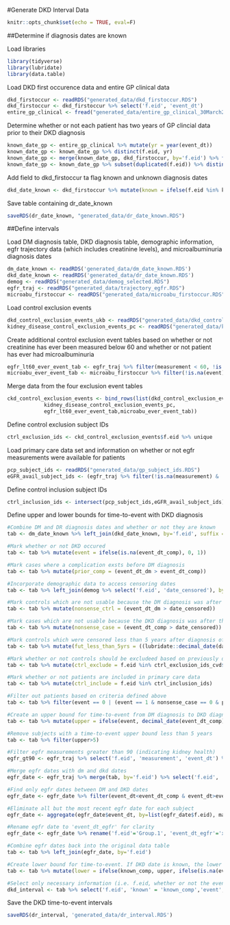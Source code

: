 #Generate DKD Interval Data

```r
knitr::opts_chunk$set(echo = TRUE, eval=F)
```

##Determine if diagnosis dates are known

Load libraries
```r
library(tidyverse)
library(lubridate)
library(data.table)
```
Load DKD first occurence data and entire GP clinical data
```r
dkd_firstoccur <- readRDS("generated_data/dkd_firstoccur.RDS")
dkd_firstoccur <- dkd_firstoccur %>% select('f.eid', 'event_dt')
entire_gp_clinical <- fread("generated_data/entire_gp_clinical_30March2021_formatted.txt", select = c('f.eid', 'event_dt'))
```
Determine whether or not each patient has two years of GP clincial data prior to their DKD diagnosis
```r
known_date_gp <- entire_gp_clinical %>% mutate(yr = year(event_dt)) 
known_date_gp <- known_date_gp %>% distinct(f.eid, yr)
known_date_gp <- merge(known_date_gp, dkd_firstoccur, by='f.eid') %>% filter(year(event_dt)-1==yr | year(event_dt)-2==yr)
known_date_gp <- known_date_gp %>% subset(duplicated(f.eid)) %>% distinct(f.eid, event_dt)
```
Add field to dkd_firstoccur ta flag known and unknown diagnosis dates
```r
dkd_date_known <- dkd_firstoccur %>% mutate(known = ifelse(f.eid %in% known_date_gp$f.eid,1,0))
```
Save table containing dr_date_known
```r
saveRDS(dr_date_known, "generated_data/dr_date_known.RDS")
```
##Define intervals 

Load DM diagnosis table, DKD diagnosis table, demographic information, egfr trajectory data (which includes creatinine levels), and microalbuminuria diagnosis dates
```r
dm_date_known <- readRDS('generated_data/dm_date_known.RDS')
dkd_date_known <- readRDS('generated_data/dr_date_known.RDS')
demog <- readRDS("generated_data/demog_selected.RDS")
egfr_traj <- readRDS("generated_data/trajectory_egfr.RDS")
microabu_firstoccur <- readRDS("generated_data/microabu_firstoccur.RDS")
```
Load control exclusion events
```r
dkd_control_exclusion_events_ukb <- readRDS("generated_data/dkd_control_exclusion_events_ukb.RDS")
kidney_disease_control_exclusion_events_pc <- readRDS("generated_data/kidney_disease_control_exclusion_pc.RDS")
```

Create additional control exclusion event tables based on whether or not creatinine has ever been measured below 60 and whether or not patient has ever had microalbuminuria
```r
egfr_lt60_ever_event_tab <- egfr_traj %>% filter(measurement < 60, !is.na(measurement), !is.na(event_dt))
microabu_ever_event_tab <- microabu_firstoccur %>% filter(!is.na(event))
```

Merge data from the four exclusion event tables
```r
ckd_control_exclusion_events <- bind_rows(list(dkd_control_exclusion_events_ukb,
            kidney_disease_control_exclusion_events_pc,
            egfr_lt60_ever_event_tab,microabu_ever_event_tab))
```
Define control exclusion subject IDs
```r
ctrl_exclusion_ids <- ckd_control_exclusion_events$f.eid %>% unique
```

Load primary care data set and information on whether or not egfr measurements were available for patients
```r
pcp_subject_ids <- readRDS("generated_data/gp_subject_ids.RDS")
eGFR_avail_subject_ids <- (egfr_traj %>% filter(!is.na(measurement) & !is.na(event_dt))) %>% .$f.eid
```

Define control inclusion subject IDs
```r
ctrl_inclusion_ids <- intersect(pcp_subject_ids,eGFR_avail_subject_ids) %>% unique
```
Define upper and lower bounds for time-to-event with DKD diagnosis 
```r
#Combine DM and DR diagnosis dates and whether or not they are known
tab <- dm_date_known %>% left_join(dkd_date_known, by='f.eid', suffix = c('_dm', '_comp'))

#Mark whether or not DKD occured
tab <- tab %>% mutate(event = ifelse(is.na(event_dt_comp), 0, 1))

#Mark cases where a complication exsts before DM diagnosis
tab <- tab %>% mutate(prior_comp = (event_dt_dm > event_dt_comp))

#Incorporate demographic data to access censoring dates
tab <- tab %>% left_join(demog %>% select('f.eid', 'date_censored'), by='f.eid')

#Mark controls which are not usable because the DM diagnosis was after the censoring date
tab <- tab %>% mutate(nonsense_ctrl = (event_dt_dm > date_censored))

#Mark cases which are not usable because the DKD diagnosis was after the censoring date
tab <- tab %>% mutate(nonsense_case = (event_dt_comp > date_censored))

#Mark controls which were censored less than 5 years after diagnosis of DM
tab <- tab %>% mutate(fut_less_than_5yrs = ((lubridate::decimal_date(date_censored) - lubridate::decimal_date(event_dt_dm) < 5)))

#Mark whether or not controls should be excludeed based on previously defined control exclusion evnets
tab <- tab %>% mutate(ctrl_exclude = f.eid %in% ctrl_exclusion_ids_cvd$f.eid)

#Mark whether or not patients are included in primary care data
tab <- tab %>% mutate(ctrl_include = f.eid %in% ctrl_inclusion_ids)

#Filter out patients based on criteria defined above
tab <- tab %>% filter(event == 0 | (event == 1 & nonsense_case == 0 & prior_comp == 0 & known_dm==1)) %>% filter(event == 1 | (event == 0 & nonsense_ctrl == 0 & ctrl_exclude == 0 & ctrl_include == 1 & fut_less_than_5yrs == 0))

#Create an upper bound for time-to-event from DM diagnosis to DKD diagnosis for cases and from DM diagnosis to censoring date for controls
tab <- tab %>% mutate(upper = ifelse(event, decimal_date(event_dt_comp)-decimal_date(event_dt_dm), decimal_date(date_censored)-decimal_date(event_dt_dm)))

#Remove subjects with a time-to-event upper bound less than 5 years
tab <- tab %>% filter(upper>5)

#Filter egfr measurements greater than 90 (indicating kidney health)
egfr_gt90 <- egfr_traj %>% select('f.eid', 'measurement', 'event_dt') %>% filter('mearsurement'>90)

#Merge egfr dates with dm and dkd dates
egfr_date <- egfr_traj %>% merge(tab, by='f.eid') %>% select('f.eid', 'event_dt_dm', 'event_dt_comp', 'event_dt')

#Find only egfr dates between DM and DKD dates
egfr_date <- egfr_date %>% filter(event_dt<event_dt_comp & event_dt>event_dt_dm)

#Eliminate all but the most recent egfr date for each subject
egfr_date <- aggregate(egfr_date$event_dt, by=list(egfr_date$f.eid), max)

#Rename egfr date to 'event_dt_egfr' for clarity
egfr_date <- egfr_date %>% rename('f.eid'='Group.1', 'event_dt_egfr'='x')

#Combine egfr dates back into the original data table
tab <- tab %>% left_join(egfr_date, by='f.eid')

#Create lower bound for time-to-event. If DKD date is known, the lower and upper bound are equal. If DKD date is unknown but an egfr >90 exists between DM diagnosis and DKD diagnosis then the lower bound is from DM to egfr. If no egfr is present in this period, the lower bound is 0. 
tab <- tab %>% mutate(lower = ifelse(known_comp, upper, ifelse(is.na(event_dt_egfr),0, decimal_date(event_dt_comp)-decimal_date(event_dt_egfr))))

#Select only necessary information (i.e. f.eid, whether or not the event occured, whether or not the date was known, and the upper and lower bounds on time-to-event)
dkd_interval <- tab %>% select('f.eid', 'known' = 'known_comp','event', 'lower', 'upper')
```
Save the DKD time-to-event intervals
```r
saveRDS(dr_interval, 'generated_data/dr_interval.RDS')
```



